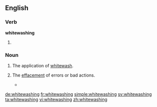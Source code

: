 ==English==

===Verb===
'''whitewashing'''

# {{present participle of|whitewash}}

===Noun===
{{en-noun}}

# The application of [[whitewash]].
# {{context|figuratively}} The [[effacement]] of errors or bad actions.
#* {{quote-news|year=2007|date=July 15|author=|title=The Nixonian Whitewash, Scrubbed|work=New York Times|url=http://www.nytimes.com/2007/07/15/opinion/15sun4.html
|passage=The institution insulted history by peddling ludicrous '''whitewashings''' — describing the Watergate criminal conspiracy as a “coup” by Nixon’s political rivals fed by fake scoops purchased by the Woodstein investigative duo at The Washington Post. }}

[[de:whitewashing]]
[[fr:whitewashing]]
[[simple:whitewashing]]
[[sv:whitewashing]]
[[ta:whitewashing]]
[[vi:whitewashing]]
[[zh:whitewashing]]